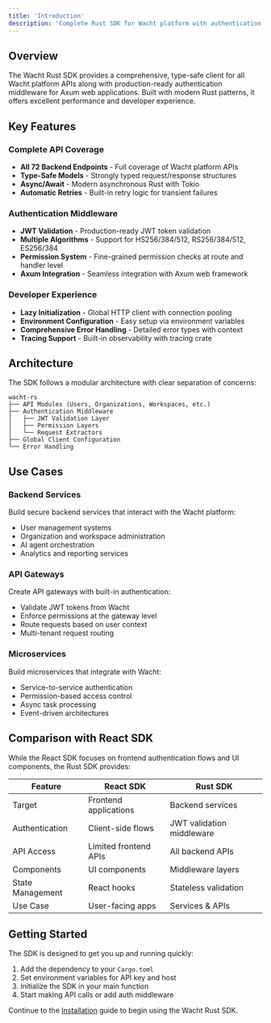 ```yaml
---
title: 'Introduction'
description: 'Complete Rust SDK for Wacht platform with authentication middleware'
---
```


## Overview

The Wacht Rust SDK provides a comprehensive, type-safe client for all Wacht platform APIs along with production-ready authentication middleware for Axum web applications. Built with modern Rust patterns, it offers excellent performance and developer experience.

## Key Features

### Complete API Coverage
- **All 72 Backend Endpoints** - Full coverage of Wacht platform APIs
- **Type-Safe Models** - Strongly typed request/response structures
- **Async/Await** - Modern asynchronous Rust with Tokio
- **Automatic Retries** - Built-in retry logic for transient failures

### Authentication Middleware
- **JWT Validation** - Production-ready JWT token validation
- **Multiple Algorithms** - Support for HS256/384/512, RS256/384/512, ES256/384
- **Permission System** - Fine-grained permission checks at route and handler level
- **Axum Integration** - Seamless integration with Axum web framework

### Developer Experience
- **Lazy Initialization** - Global HTTP client with connection pooling
- **Environment Configuration** - Easy setup via environment variables
- **Comprehensive Error Handling** - Detailed error types with context
- **Tracing Support** - Built-in observability with tracing crate

## Architecture

The SDK follows a modular architecture with clear separation of concerns:

```
wacht-rs
├── API Modules (Users, Organizations, Workspaces, etc.)
├── Authentication Middleware
│   ├── JWT Validation Layer
│   ├── Permission Layers
│   └── Request Extractors
├── Global Client Configuration
└── Error Handling
```

## Use Cases

### Backend Services
Build secure backend services that interact with the Wacht platform:
- User management systems
- Organization and workspace administration
- AI agent orchestration
- Analytics and reporting services

### API Gateways
Create API gateways with built-in authentication:
- Validate JWT tokens from Wacht
- Enforce permissions at the gateway level
- Route requests based on user context
- Multi-tenant request routing

### Microservices
Build microservices that integrate with Wacht:
- Service-to-service authentication
- Permission-based access control
- Async task processing
- Event-driven architectures

## Comparison with React SDK

While the React SDK focuses on frontend authentication flows and UI components, the Rust SDK provides:

| Feature | React SDK | Rust SDK |
|---------|-----------|----------|
| Target | Frontend applications | Backend services |
| Authentication | Client-side flows | JWT validation middleware |
| API Access | Limited frontend APIs | All backend APIs |
| Components | UI components | Middleware layers |
| State Management | React hooks | Stateless validation |
| Use Case | User-facing apps | Services & APIs |

## Getting Started

The SDK is designed to get you up and running quickly:

1. Add the dependency to your `Cargo.toml`
2. Set environment variables for API key and host
3. Initialize the SDK in your main function
4. Start making API calls or add auth middleware

Continue to the [Installation](installation) guide to begin using the Wacht Rust SDK.